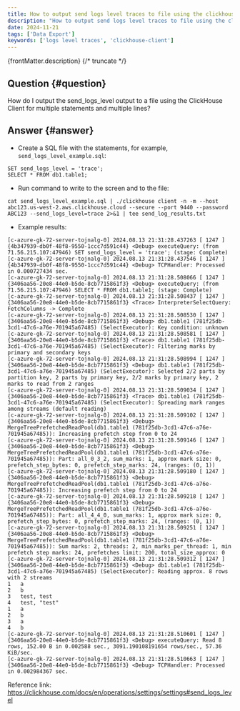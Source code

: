 ```yaml
---
title: How to output send logs level traces to file using the clickhouse-client
description: "How to output send logs level traces to file using the clickhouse-client"
date: 2024-11-21
tags: ['Data Export']
keywords: ['logs level traces', 'clickhouse-client']
---
```


{frontMatter.description}
{/* truncate */}

## Question {#question}

How do I output the send_logs_level output to a file using the ClickHouse Client for multiple statements and multiple lines?

## Answer {#answer}

- Create a SQL file with the statements, for example, `send_logs_level_example.sql`:
```
SET send_logs_level = 'trace';
SELECT * FROM db1.table1;
```

- Run command to write to the screen and to the file:
```
cat send_logs_level_example.sql | ./clickhouse client -n -m --host abc123.us-west-2.aws.clickhouse.cloud --secure --port 9440 --password ABC123 --send_logs_level=trace 2>&1 | tee send_log_results.txt
```

- Example results:
```
[c-azure-gk-72-server-tojnalg-0] 2024.08.13 21:31:28.437263 [ 1247 ] {4b347939-db0f-48f8-9550-1ccc7d591c44} <Debug> executeQuery: (from 71.56.215.107:47946) SET send_logs_level = 'trace'; (stage: Complete)
[c-azure-gk-72-server-tojnalg-0] 2024.08.13 21:31:28.437546 [ 1247 ] {4b347939-db0f-48f8-9550-1ccc7d591c44} <Debug> TCPHandler: Processed in 0.000727434 sec.
[c-azure-gk-72-server-tojnalg-0] 2024.08.13 21:31:28.508066 [ 1247 ] {3406aa56-20e8-44e0-b5de-8cb7715861f3} <Debug> executeQuery: (from 71.56.215.107:47946) SELECT * FROM db1.table1; (stage: Complete)
[c-azure-gk-72-server-tojnalg-0] 2024.08.13 21:31:28.508437 [ 1247 ] {3406aa56-20e8-44e0-b5de-8cb7715861f3} <Trace> InterpreterSelectQuery: FetchColumns -> Complete
[c-azure-gk-72-server-tojnalg-0] 2024.08.13 21:31:28.508530 [ 1247 ] {3406aa56-20e8-44e0-b5de-8cb7715861f3} <Debug> db1.table1 (781f25db-3cd1-47c6-a76e-701945a67485) (SelectExecutor): Key condition: unknown
[c-azure-gk-72-server-tojnalg-0] 2024.08.13 21:31:28.508581 [ 1247 ] {3406aa56-20e8-44e0-b5de-8cb7715861f3} <Trace> db1.table1 (781f25db-3cd1-47c6-a76e-701945a67485) (SelectExecutor): Filtering marks by primary and secondary keys
[c-azure-gk-72-server-tojnalg-0] 2024.08.13 21:31:28.508994 [ 1247 ] {3406aa56-20e8-44e0-b5de-8cb7715861f3} <Debug> db1.table1 (781f25db-3cd1-47c6-a76e-701945a67485) (SelectExecutor): Selected 2/2 parts by partition key, 2 parts by primary key, 2/2 marks by primary key, 2 marks to read from 2 ranges
[c-azure-gk-72-server-tojnalg-0] 2024.08.13 21:31:28.509034 [ 1247 ] {3406aa56-20e8-44e0-b5de-8cb7715861f3} <Trace> db1.table1 (781f25db-3cd1-47c6-a76e-701945a67485) (SelectExecutor): Spreading mark ranges among streams (default reading)
[c-azure-gk-72-server-tojnalg-0] 2024.08.13 21:31:28.509102 [ 1247 ] {3406aa56-20e8-44e0-b5de-8cb7715861f3} <Debug> MergeTreePrefetchedReadPool(db1.table1 (781f25db-3cd1-47c6-a76e-701945a67485)): Increasing prefetch step from 0 to 24
[c-azure-gk-72-server-tojnalg-0] 2024.08.13 21:31:28.509146 [ 1247 ] {3406aa56-20e8-44e0-b5de-8cb7715861f3} <Debug> MergeTreePrefetchedReadPool(db1.table1 (781f25db-3cd1-47c6-a76e-701945a67485)): Part: all_0_3_2, sum_marks: 1, approx mark size: 0, prefetch_step_bytes: 0, prefetch_step_marks: 24, (ranges: (0, 1))
[c-azure-gk-72-server-tojnalg-0] 2024.08.13 21:31:28.509180 [ 1247 ] {3406aa56-20e8-44e0-b5de-8cb7715861f3} <Debug> MergeTreePrefetchedReadPool(db1.table1 (781f25db-3cd1-47c6-a76e-701945a67485)): Increasing prefetch step from 0 to 24
[c-azure-gk-72-server-tojnalg-0] 2024.08.13 21:31:28.509218 [ 1247 ] {3406aa56-20e8-44e0-b5de-8cb7715861f3} <Debug> MergeTreePrefetchedReadPool(db1.table1 (781f25db-3cd1-47c6-a76e-701945a67485)): Part: all_4_4_0, sum_marks: 1, approx mark size: 0, prefetch_step_bytes: 0, prefetch_step_marks: 24, (ranges: (0, 1))
[c-azure-gk-72-server-tojnalg-0] 2024.08.13 21:31:28.509251 [ 1247 ] {3406aa56-20e8-44e0-b5de-8cb7715861f3} <Debug> MergeTreePrefetchedReadPool(db1.table1 (781f25db-3cd1-47c6-a76e-701945a67485)): Sum marks: 2, threads: 2, min_marks_per_thread: 1, min prefetch step marks: 24, prefetches limit: 200, total_size_approx: 0
[c-azure-gk-72-server-tojnalg-0] 2024.08.13 21:31:28.509312 [ 1247 ] {3406aa56-20e8-44e0-b5de-8cb7715861f3} <Debug> db1.table1 (781f25db-3cd1-47c6-a76e-701945a67485) (SelectExecutor): Reading approx. 8 rows with 2 streams
1	a
2	b
3	test, test
4	test, "test"
1	a
2	b
3	a
4	b
[c-azure-gk-72-server-tojnalg-0] 2024.08.13 21:31:28.510601 [ 1247 ] {3406aa56-20e8-44e0-b5de-8cb7715861f3} <Debug> executeQuery: Read 8 rows, 152.00 B in 0.002588 sec., 3091.190108191654 rows/sec., 57.36 KiB/sec.
[c-azure-gk-72-server-tojnalg-0] 2024.08.13 21:31:28.510663 [ 1247 ] {3406aa56-20e8-44e0-b5de-8cb7715861f3} <Debug> TCPHandler: Processed in 0.002984367 sec.
```

Reference link:
https://clickhouse.com/docs/en/operations/settings/settings#send_logs_level